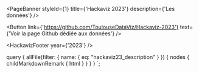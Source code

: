 

<PageBanner styleId={1} title={'Hackaviz 2023'} description={'Les données'} />

<section id="one">
<div className="inner">

<Button link={'https://github.com/ToulouseDataViz/Hackaviz-2023'} text={'Voir la page Github dédiée aux données'} />

<div
  className="blog-post-content"
  dangerouslySetInnerHTML={{ __html: props.data.allFile.nodes[0].childMarkdownRemark.html }}
/>


<HackavizFooter year={'2023'} />

</div>
</section>

  query {
    allFile(filter: { name: { eq: "hackaviz23_description" } }) {
      nodes {
        childMarkdownRemark {
          html
        }
      }
    }
  }
`;
